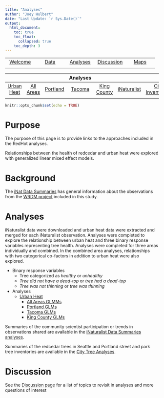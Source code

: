 ```yaml
---
title: "Analyses"
author: "Joey Hulbert"
date: "Last Update: `r Sys.Date()`"
output: 
  html_document:
    toc: true
    toc_float:
      collapsed: true
    toc_depth: 3
---
```


|            |            |            |            |            |
|:----------:|:----------:|:----------:|:----------:|:----------:|
|[Welcome](https://jmhulbert.github.io/redhot)|[Data](https://jmhulbert.github.io/redhot/data)|[Analyses](https://jmhulbert.github.io/redhot/analyses)|[Discussion](https://jmhulbert.github.io/redhot/discussion)|[Maps](https://jmhulbert.github.io/redhot/maps)|
|             |           |            |            |            |



|            |            |            | Analyses   |            |            |            |
|:----------:|:----------:|:----------:|:----------:|:----------:|:----------:|:----------:|
|[Urban Heat](https://jmhulbert.github.io/redhot/analyses/heat/)|[All Areas](https://jmhulbert.github.io/redhot/analyses/heat/all-areas)|[Portland](https://jmhulbert.github.io/redhot/analyses/heat/portland)|[Tacoma](https://jmhulbert.github.io/redhot/analyses/heat/tacoma)|[King County](https://jmhulbert.github.io/redhot/analyses/heat/king-county)|[iNaturalist](https://jmhulbert.github.io/redhot/analyses/inaturalist/)|[City Inventories]((https://jmhulbert.github.io/redhot/analyses/city-trees/))|
|             |           |            |            |            |            |            |

```r
knitr::opts_chunk$set(echo = TRUE)
```


# Purpose

The purpose of this page is to provide links to the approaches included in the RedHot analyses. 

Relationships between the health of redcedar and urban heat were explored with generalized linear mixed effect models. 

# Background

The [iNat Data Summaries](https://jmhulbert.github.io/redhot/analyses/inaturalist/) has general information about the observations from the [WRDM project](https://www.inaturalist.org/projects/western-redcedar-dieback-map) included in this study.

# Analyses

iNaturalist data were downloaded and urban heat data were extracted and merged for each iNaturalist observation. Analyses were completed to explore the relationship between urban heat and three binary response variables representing tree health. Analyses were completed for three areas individually and combined. In the combined area analyses, relationships with two categorical co-factors in addition to urban heat were also explored.  

+ Binary response variables
  + Tree categorized as *healthy* or *unhealthy*
  + *Tree did not have a dead-top* or *tree had a dead-top*
  + *Tree was not thinning* or *tree was thinning*
  
+ Analyses
  + [Urban Heat](https://jmhulbert.github.io/redhot/analyses/heat/)
    + [All Areas GLMMs](https://jmhulbert.github.io/redhot/analyses/heat/all-areas)
    + [Portland GLMs](https://jmhulbert.github.io/redhot/analyses/heat/portland)
    + [Tacoma GLMs](https://jmhulbert.github.io/redhot/analyses/heat/tacoma)
    + [King County GLMs](https://jmhulbert.github.io/redhot/analyses/heat/king-county)

Summaries of the community scientist participation or trends in observations shared are available in the [iNaturalist Data Summaries analyses](https://jmhulbert.github.io/redhot/analyses/inaturalist/). 

Summaries of the redcedar trees in Seattle and Portland street and park tree inventories are available in the [City Tree Analyses]((https://jmhulbert.github.io/redhot/analyses/city-trees/)).

# Discussion

See the [Discussion page](https://jmhulbert.github.io/redhot/discussion) for a list of topics to revisit in analyses and more questions of interest

